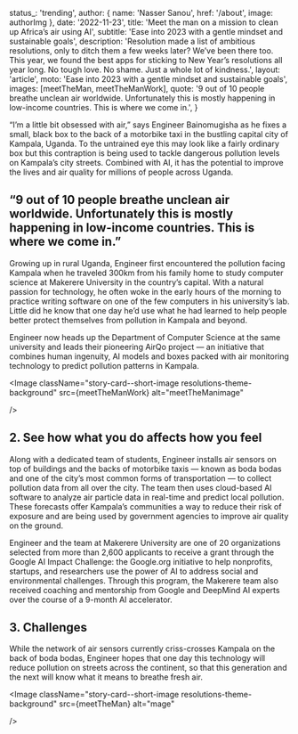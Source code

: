 
  status_: 'trending',
  author: { name: 'Nasser Sanou', href: '/about', image: authorImg },
  date: '2022-11-23',
  title: 'Meet the man on a mission to clean up Africa’s air using AI',
  subtitle: 'Ease into 2023 with a gentle mindset and sustainable goals',
  description:
    'Resolution made a list of ambitious resolutions, only to ditch them a few weeks later? We’ve been there too. This year, we found the best apps for sticking to New Year’s resolutions all year long. No tough love. No shame. Just a whole lot of kindness.',
  layout: 'article',
  moto: 'Ease into 2023 with a gentle mindset and sustainable goals',
  images: [meetTheMan, meetTheManWork],
  quote:
    '9 out of 10 people breathe unclean air worldwide. Unfortunately this is mostly happening in low-income countries. This is where we come in.',
}


“I’m a little bit obsessed with air,” says Engineer Bainomugisha as he fixes a small, black box to the back of a motorbike taxi in the bustling capital city of Kampala, Uganda. To the untrained eye this may look like a fairly ordinary box but this contraption is being used to tackle dangerous pollution levels on Kampala’s city streets. Combined with AI, it has the potential to improve the lives and air quality for millions of people across Uganda.

## “9 out of 10 people breathe unclean air worldwide. Unfortunately this is mostly happening in low-income countries. This is where we come in.”

Growing up in rural Uganda, Engineer first encountered the pollution facing Kampala when he traveled 300km from his family home to study computer science at Makerere University in the country’s capital. With a natural passion for technology, he often woke in the early hours of the morning to practice writing software on one of the few computers in his university’s lab. Little did he know that one day he’d use what he had learned to help people better protect themselves from pollution in Kampala and beyond.

Engineer now heads up the Department of Computer Science at the same university and leads their pioneering AirQo project ― an initiative that combines human ingenuity, AI models and boxes packed with air monitoring technology to predict pollution patterns in Kampala.

<Image
  className="story-card--short-image  resolutions-theme-background"
  src={meetTheManWork}
  alt="meetTheManimage"

/>

## 2. See how what you do affects how you feel

Along with a dedicated team of students, Engineer installs air sensors on top of buildings and the backs of motorbike taxis ― known as boda bodas and one of the city’s most common forms of transportation ― to collect pollution data from all over the city. The team then uses cloud-based AI software to analyze air particle data in real-time and predict local pollution. These forecasts offer Kampala’s communities a way to reduce their risk of exposure and are being used by government agencies to improve air quality on the ground.

Engineer and the team at Makerere University are one of 20 organizations selected from more than 2,600 applicants to receive a grant through the Google AI Impact Challenge: the Google.org initiative to help nonprofits, startups, and researchers use the power of AI to address social and environmental challenges. Through this program, the Makerere team also received coaching and mentorship from Google and DeepMind AI experts over the course of a 9-month AI accelerator.

## 3. Challenges

While the network of air sensors currently criss-crosses Kampala on the back of boda bodas, Engineer hopes that one day this technology will reduce pollution on streets across the continent, so that this generation and the next will know what it means to breathe fresh air.

<Image
  className="story-card--short-image  resolutions-theme-background"
  src={meetTheMan}
  alt="mage"

/>
